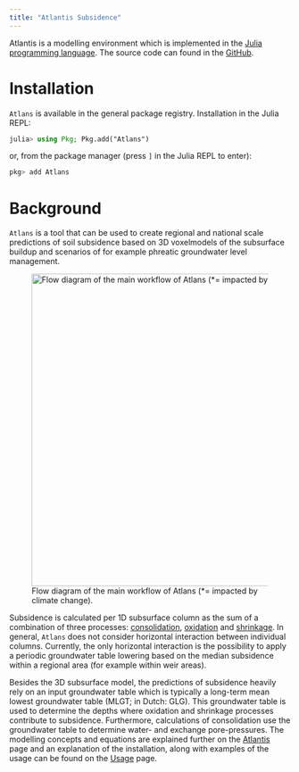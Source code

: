 ```yaml
---
title: "Atlantis Subsidence"
---
```


Atlantis is a modelling environment which is implemented in the [Julia programming language](https://julialang.org/). The source code can found in the [GitHub](https://github.com/Deltares-research/Atlans.jl).

# Installation

`Atlans` is available in the general package registry. Installation in the Julia REPL:

```julia
julia> using Pkg; Pkg.add("Atlans")
```

or, from the package manager (press `]` in the Julia REPL to enter):

```julia
pkg> add Atlans
```

# Background

`Atlans` is a tool that can be used to create regional and national scale predictions of soil subsidence based on 3D voxelmodels of the subsurface buildup and scenarios of for example phreatic groundwater level management. 

![Flow diagram of the main workflow of Atlans (*= impacted by climate change).](./_static/images/flow_diagram.png){#fig-workflow width=560}

Subsidence is calculated per 1D subsurface column as the sum of a combination of three processes: [consolidation](core/consolidation.qmd), [oxidation](core/oxidation.qmd) and [shrinkage](core/shrinkage.qmd). In general, `Atlans` does not consider horizontal interaction between individual columns. Currently, the only horizontal interaction is the possibility to apply a periodic groundwater table lowering based on the median subsidence within a regional area (for example within weir areas).

Besides the 3D subsurface model, the predictions of subsidence heavily rely on an input groundwater table which is typically a long-term mean lowest groundwater table (MLGT; in Dutch: GLG). This groundwater table is used to determine the depths where oxidation and shrinkage processes contribute to subsidence. Furthermore, calculations of consolidation use the groundwater table to determine water- and exchange pore-pressures. The modelling concepts and equations are explained further on the [Atlantis](core/index.qmd) page and an explanation of the installation, along with examples of the usage can be found on the [Usage](usage/index.qmd) page.

